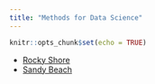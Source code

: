 ```yaml
---
title: "Methods for Data Science"
---
```


```r
knitr::opts_chunk$set(echo = TRUE)
```

- [Rocky Shore](protocols/Data_Sheet_RockyShore_template.xlsx)
- [Sandy Beach](protocols/Data_SandyBeach_template.xlsx)

